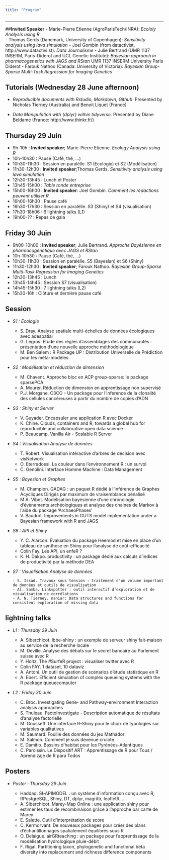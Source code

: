 ```yaml
---
title: "Program"
---
```


***

##**Invited Speaker** 
- Marie-Pierre Etienne (AgroParisTech/INRA): *Ecololy Analysis using R*  
- Thomas Gerds (Danemark, University of Copenhagen): *Sensitivity analysis using lava simulation*
- Joel Gombin (from datactivist, http://www.datactivi.st): *Data Journalisme*
- Julie Bertrand (UMR 1137 INSERM, Paris-Diderot and UCL Genetic Institute): *Bayesian approach in pharmacogenetics with JAGS and RStan* UMR 1137 INSERM University Paris Diderot
- Farouk Nathoo (Canada: University of Victoria): *Bayesian Group-Sparse Multi-Task Regression for Imaging Genetics*

## **Tutorials (Wednesday 28 June afternoon)**

- *Reproducible documents with Rstudio, Markdown, Github*. Presented by Nicholas Tierney (Australia) and Benoit Liquet (France)

- *Data Manipulation with {dplyr} within tidyverse*. Presented by  Diane Beldame (France: http://www.thinkr.fr/)

## **Thursday 29 Juin** 

- 9h-10h :  **Invited speaker**; Marie-Pierre Etienne. *Ecology Analysis using R*  
- 10h-10h30 : Pause (Café, thé, ...)
- 10h30-11h30 : Session en paralèlle. S1 (Ecologie) et S2 (Modélisation) 
- 11h30-12h30 : **Invited speaker**;Thomas Gerds. *Sensitivity analysis using lava simulation*
- 12h30-13h45 : Lunch et Poster
- 13h45-15h00 : _Table ronde entreprise_
- 15h00-16h00 : **Invited speaker**: Joel Gombin. *Comment les rédactions peuvent utiliser R*
- 16h00-16h30 : Pause café
- 16h30-17h30 : Session en paralèlle. S3 (Shiny) et S4 (visualisation) 
- 17h30-18h06 : 6 lightning talks (L1)
- 19h00-?? : Repas de gala

## **Friday 30 Juin**

- 9h00-10h00 : **Invited speaker**; Julie Bertrand. *Approche Bayésienne en pharmacogénétique avec JAGS et RStan*
- 10h-10h30 : Pause (Café, thé, ...)
- 10h30-11h30 : Session en paralèlle. S5 (Bayesian) et S6 (Shiny)
- 11h30-12h30 :  **Invited speaker**; Farouk Nathoo. *Bayesian Group-Sparse Multi-Task Regression for Imaging Genetics*
- 12h30-13h45 : Lunch 
- 13h45-14h45 : Session S7 (visualisation)
- 14h45-15h30 : 7 lightning talks (L2)
- 15h30-16h : Clôture et dernière pause café


## **Session**

- _S1 : Ecologie_

    - S. Dray. Analyse spatiale multi-échelles de données écologiques avec adespatial
    - G. Legras.  Etude des règles d’assemblages des communautés : présentation d’une nouvelle approche méthodologique
    - M. Ben Salem :  R Package UP : Distribution Universelle de Prédiction pour les méta-modèles

- _S2 : Modélisation et réduction de dimension_

    - M. Chavent. Approche bloc en ACP group-sparse: le package sparsePCA
    - A. Mourer. Réduction de dimension en apprentissage non supervisé 
    - P.J. Morgane. C3CO - Un package pour l’inference de la clonalité des cellules cancéreuses à partir du nombre de copies d’ADN

- _S3 : Shiny et Server_

    - V. Guyader. Encapsuler une application R avec Docker
    - K. Chine. Clouds, containers and R, towards a global hub for reproducible and collaborative open data science
    - P. Beaucamp. Vanilla Air - Scalable R Server 
    
- _S4 : Visualisation Analyse de données_ 

    - T. Robert.  Visualisation intéractive d'arbres de décision avec visNetwork
    - O. Eterradossi. La couleur dans l’environnement R : un survol
    - C. Genolini. Interface Homme Machine : Data Management
    
- _S5 : Bayesian et Graphes_

    - M. Champion. GADAG : un paquet R dédié à l'inférence de Graphes Acycliques Dirigés par maximum de vraisemblance pénalisé
    - M.A. Vibet. Modélisation bayésienne d'une chronologie d’évènements archéologiques et analyse des chaines de Markov à l'aide du package 'ArchaeoPhases'
    - V. Baudrot. Improvements in GUTS model implementation under a Bayesian framework with R and JAGS
    
 - _S6 : API et Shiny_

    - Y. C. Alarcon. Evaluation du package Heemod et mise en place d'un tableau de synthese en Shiny pour l'analyse de coût-efficacité
    - Colin Fay. Les API, un enfeR ?
    - K. H. Dakpo.  productivity : un package dédié aux calculs d’indices de productivité par la méthode DEA 

- _S7 : Visualisation Analyse de données_ 

      - S. Issad. Travaux sous tension : traitement d'un volume important de données et outils de visualisation
      - Al. Samba. Linkspotter : outil interactif d’exploration et de visualisation de corrélations 
      - A. N. Tierney. naniar: Data structures and functions for consistent exploration of missing data


## **lightning talks**

- _L1 : Thursday 29 Juin_

    - A. Siberchicot. lbbe-shiny : un exemple de serveur shiny fait-maison au service de la recherche locale
    - M. Deville. Analyse des débats sur le secret bancaire au Parlement suisse avec R
    - Y. Holtz. The #SurfeR project : visualiser twitter avec R 
    - Colin FAY. 1 dataset, 10 dataviz
    - A. Antoni. Un outil de gestion de scénarios d'étude statistique en R
    - A. Ebert. Efficient simulation of complex queueing systems with the R package queuecomputer

- _L2 : Friday 30 Juin_
    - C. Broc. Investigating Gene- and Pathway-environment Interaction analysis approaches
    - S. Thuleau. FactoInvestigate - Description automatique de résultats d'analyse factorielle
    - M. Gousseff. Une interface R-Shiny pour le choix de typologies sur variables qualitatives
    - M. Saumard. Fouille des données du jeu Mathador
    - M. Salmon. Comment je suis devenue crulote. 
    - E. Damitio. Bassins d’habitat pour les Pyrénées-Atlantiques 
    - C. Paroissin. Le Dispositif ART : Apprentissage de R pour Tous / Aprendizaje de R para Todos
    
## **Posters**    

- _Poster  : Thursday 29 Juin_

    - Haddad. SI-APIMODEL : un système d'information conçu avec R, RPostgreSQL, Shiny, DT, dplyr, magrittr, leafletR, ...
    - A. Siberchicot. Marey-Map Online : une application shiny pour estimer les taux de recombinaison grâce à l’approche par carte de Marey
    - E. Salette. Outil d’interprétation de score
    - C. Kermorvant. De nouveaux packages pour créer des plans d’échantillonnages spatialement équilibrés sous R
    - O. Delaigue. airGRteaching : un package pour l’apprentissage de la modélisation hydrologique pluie-débit
    - F. Rigal. Partitioning taxon, phylogenetic and functional beta diversity into replacement and richness difference components